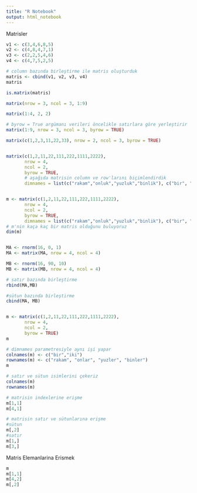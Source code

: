 ---
title: "R Notebook"
output: html_notebook
---

Matrisler
```{r}
v1 <- c(3,4,6,8,5)
v2 <- c(4,8,4,7,1)
v3 <- c(2,2,5,4,6)
v4 <- c(4,7,5,2,5)

# column bazında birleştirme ile matris oluşturduk
matris <- cbind(v1, v2, v3, v4)
matris

is.matrix(matris)

matrix(nrow = 3, ncol = 3, 1:9)

matrix(1:4, 2, 2)

# byrow = True argümanı verileri öncelikle satırlara göre yerleştirir
matrix(1:9, nrow = 3, ncol = 3, byrow = TRUE)

matrix(c(1,2,3,11,22,33), nrow = 2, ncol = 3, byrow = TRUE)


matrix(c(1,2,11,22,111,222,1111,2222), 
       nrow = 4, 
       ncol = 2, 
       byrow = TRUE,
       # aşağıda matrisin column ve row'larını biçimlendirdik
       dimnames = list(c("rakam","onluk","yuzluk","binlik"), c("bir", "iki")))


m <- matrix(c(1,2,11,22,111,222,1111,2222), 
       nrow = 4, 
       ncol = 2, 
       byrow = TRUE,
       dimnames = list(c("rakam","onluk","yuzluk","binlik"), c("bir", "iki")))
# m'nin kaça kaç bir matris olduğunu buluyoruz
dim(m)


MA <- rnorm(16, 0, 1)
MA <- matrix(MA, nrow = 4, ncol = 4)

MB <- rnorm(16, 90, 10)
MB <- matrix(MB, nrow = 4, ncol = 4)

# satır bazında birleştirme
rbind(MA,MB)

#sütun bazında birleştirme
cbind(MA, MB)


m <- matrix(c(1,2,11,22,111,222,1111,2222), 
       nrow = 4, 
       ncol = 2, 
       byrow = TRUE)
m

# dimnames parametresiyle aynı işi yapar
colnames(m) <- c("bir","iki")
rownames(m) <- c("rakam", "onlar", "yuzler", "binler")
m

# satır ve sütun isimlerini çekeriz
colnames(m)
rownames(m)

# matrisin indexlerine erişme
m[1,1]
m[4,1]

# matrisin satır ve sütunlarına erişme
#sütun
m[,2]
#satır
m[1,]
m[3,]

```

Matris Elemanlarina Erismek
```{r}
m
m[1,1]
m[4,2]
m[,2]
```





